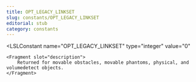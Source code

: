 ```yaml
---
title: OPT_LEGACY_LINKSET
slug: constants/OPT_LEGACY_LINKSET
editorial: stub
category: constants
---
```


<LSLConstant
	name="OPT_LEGACY_LINKSET"
	type="integer"
	value="0"
>
	<Fragment slot="description">
		Returned for movable obstacles, movable phantoms, physical, and volumedetect objects.
	</Fragment>
</LSLConstant>
